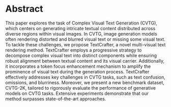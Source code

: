 # Abstract

This paper explores the task of Complex Visual Text Generation (CVTG), which centers on generating intricate textual content distributed across diverse regions within visual images. In CVTG, image generation models often rendering distorted and blurred visual text or missing some visual text. To tackle these challenges, we propose TextCrafter, a novel multi-visual text rendering method. TextCrafter employs a progressive strategy to decompose complex visual text into distinct components while ensuring robust alignment between textual content and its visual carrier. Additionally, it incorporates a token focus enhancement mechanism to amplify the prominence of visual text during the generation process. TextCrafter effectively addresses key challenges in CVTG tasks, such as text confusion, omissions, and blurriness. Moreover, we present a new benchmark dataset, CVTG-2K, tailored to rigorously evaluate the performance of generative models on CVTG tasks. Extensive experiments demonstrate that our method surpasses state-of-the-art approaches.
